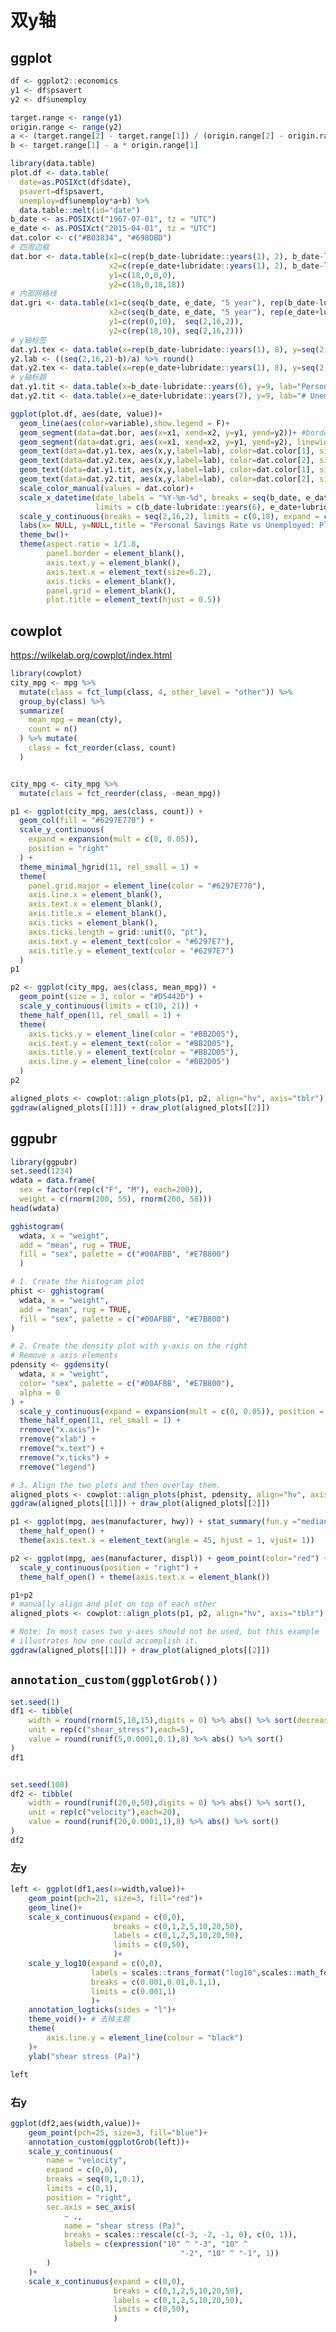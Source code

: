 # 双y轴

## ggplot

```r
df <- ggplot2::economics
y1 <- df$psavert
y2 <- df$unemploy

target.range <- range(y1)
origin.range <- range(y2)
a <- (target.range[2] - target.range[1]) / (origin.range[2] - origin.range[1])
b <- target.range[1] - a * origin.range[1]

library(data.table)
plot.df <- data.table(
  date=as.POSIXct(df$date),
  psavert=df$psavert,
  unemploy=df$unemploy*a+b) %>% 
  data.table::melt(id="date")
b_date <- as.POSIXct("1967-07-01", tz = "UTC")
e_date <- as.POSIXct("2015-04-01", tz = "UTC")
dat.color <- c("#B03834", "#698DBD")
# 四周边框
dat.bor <- data.table(x1=c(rep(b_date-lubridate::years(1), 2), b_date-lubridate::years(1), e_date+lubridate::years(1)),
                      x2=c(rep(e_date+lubridate::years(1), 2), b_date-lubridate::years(1), e_date+lubridate::years(1)),
                      y1=c(18,0,0,0),
                      y2=c(18,0,18,18))
# 内部网格线
dat.gri <- data.table(x1=c(seq(b_date, e_date, "5 year"), rep(b_date-lubridate::years(1), 8)),
                      x2=c(seq(b_date, e_date, "5 year"), rep(e_date+lubridate::years(1), 8)),
                      y1=c(rep(0,10),  seq(2,16,2)),
                      y2=c(rep(18,10), seq(2,16,2)))
# y轴标签
dat.y1.tex <- data.table(x=rep(b_date-lubridate::years(1), 8), y=seq(2,16,2), lab=seq(2,16,2)) 
y2.lab <- ((seq(2,16,2)-b)/a) %>% round()
dat.y2.tex <- data.table(x=rep(e_date+lubridate::years(1), 8), y=seq(2,16,2), lab=y2.lab) 
# y轴标题
dat.y1.tit <- data.table(x=b_date-lubridate::years(6), y=9, lab="Personal Savings Rate")
dat.y2.tit <- data.table(x=e_date+lubridate::years(7), y=9, lab="# Unemployed (1000's)")

ggplot(plot.df, aes(date, value))+
  geom_line(aes(color=variable),show.legend = F)+
  geom_segment(data=dat.bor, aes(x=x1, xend=x2, y=y1, yend=y2))+ #border
  geom_segment(data=dat.gri, aes(x=x1, xend=x2, y=y1, yend=y2), linewidth=0.2, color="gray", alpha=0.4)+ #grid
  geom_text(data=dat.y1.tex, aes(x,y,label=lab), color=dat.color[1], size=3, hjust=1.2)+
  geom_text(data=dat.y2.tex, aes(x,y,label=lab), color=dat.color[2], size=3, hjust=-0.1)+
  geom_text(data=dat.y1.tit, aes(x,y,label=lab), color=dat.color[1], size=5, vjust=1.5, angle=90)+
  geom_text(data=dat.y2.tit, aes(x,y,label=lab), color=dat.color[2], size=5, vjust=1.5, angle=-90)+
  scale_color_manual(values = dat.color)+
  scale_x_datetime(date_labels = "%Y-%m-%d", breaks = seq(b_date, e_date, by = "5 year"), 
                   limits = c(b_date-lubridate::years(6), e_date+lubridate::years(7)), expand = c(0,0))+
  scale_y_continuous(breaks = seq(2,16,2), limits = c(0,18), expand = c(0,0))+
  labs(x= NULL, y=NULL,title = "Personal Savings Rate vs Unemployed: Plotting in Secondary Y Axis", color=NULL)+
  theme_bw()+
  theme(aspect.ratio = 1/1.8, 
        panel.border = element_blank(),
        axis.text.y = element_blank(),
        axis.text.x = element_text(size=6.2),
        axis.ticks = element_blank(),
        panel.grid = element_blank(), 
        plot.title = element_text(hjust = 0.5))
```

## cowplot

<https://wilkelab.org/cowplot/index.html>

```r
library(cowplot)
city_mpg <- mpg %>%
  mutate(class = fct_lump(class, 4, other_level = "other")) %>%
  group_by(class) %>%
  summarize(
    mean_mpg = mean(cty),
    count = n()
  ) %>% mutate(
    class = fct_reorder(class, count)
  )


city_mpg <- city_mpg %>%
  mutate(class = fct_reorder(class, -mean_mpg))

p1 <- ggplot(city_mpg, aes(class, count)) +
  geom_col(fill = "#6297E770") + 
  scale_y_continuous(
    expand = expansion(mult = c(0, 0.05)),
    position = "right"
  ) +
  theme_minimal_hgrid(11, rel_small = 1) +
  theme(
    panel.grid.major = element_line(color = "#6297E770"),
    axis.line.x = element_blank(),
    axis.text.x = element_blank(),
    axis.title.x = element_blank(),
    axis.ticks = element_blank(),
    axis.ticks.length = grid::unit(0, "pt"),
    axis.text.y = element_text(color = "#6297E7"),
    axis.title.y = element_text(color = "#6297E7")
  )
p1
```

```r
p2 <- ggplot(city_mpg, aes(class, mean_mpg)) + 
  geom_point(size = 3, color = "#D5442D") + 
  scale_y_continuous(limits = c(10, 21)) +
  theme_half_open(11, rel_small = 1) +
  theme(
    axis.ticks.y = element_line(color = "#BB2D05"),
    axis.text.y = element_text(color = "#BB2D05"),
    axis.title.y = element_text(color = "#BB2D05"),
    axis.line.y = element_line(color = "#BB2D05")
  )
p2
```

```r
aligned_plots <- cowplot::align_plots(p1, p2, align="hv", axis="tblr")
ggdraw(aligned_plots[[1]]) + draw_plot(aligned_plots[[2]])
```

## ggpubr

```r
library(ggpubr)
set.seed(1234)
wdata = data.frame(
  sex = factor(rep(c("F", "M"), each=200)),
  weight = c(rnorm(200, 55), rnorm(200, 58)))
head(wdata)

gghistogram(
  wdata, x = "weight", 
  add = "mean", rug = TRUE,
  fill = "sex", palette = c("#00AFBB", "#E7B800")
  )
```

```r
# 1. Create the histogram plot
phist <- gghistogram(
  wdata, x = "weight", 
  add = "mean", rug = TRUE,
  fill = "sex", palette = c("#00AFBB", "#E7B800")
)

# 2. Create the density plot with y-axis on the right
# Remove x axis elements
pdensity <- ggdensity(
  wdata, x = "weight", 
  color= "sex", palette = c("#00AFBB", "#E7B800"),
  alpha = 0
) +
  scale_y_continuous(expand = expansion(mult = c(0, 0.05)), position = "right")  +
  theme_half_open(11, rel_small = 1) +
  rremove("x.axis")+
  rremove("xlab") +
  rremove("x.text") +
  rremove("x.ticks") +
  rremove("legend")

# 3. Align the two plots and then overlay them.
aligned_plots <- cowplot::align_plots(phist, pdensity, align="hv", axis="tblr")
ggdraw(aligned_plots[[1]]) + draw_plot(aligned_plots[[2]])
```

```r


p1 <- ggplot(mpg, aes(manufacturer, hwy)) + stat_summary(fun.y ="median", geom = "bar") +
  theme_half_open() +
  theme(axis.text.x = element_text(angle = 45, hjust = 1, vjust= 1))

p2 <- ggplot(mpg, aes(manufacturer, displ)) + geom_point(color="red") +
  scale_y_continuous(position = "right") +
  theme_half_open() + theme(axis.text.x = element_blank())

p1+p2
# manually align and plot on top of each other
aligned_plots <- cowplot::align_plots(p1, p2, align="hv", axis="tblr")

# Note: In most cases two y-axes should not be used, but this example
# illustrates how one could accomplish it.
ggdraw(aligned_plots[[1]]) + draw_plot(aligned_plots[[2]])
```

## `annotation_custom(ggplotGrob())`

```r
set.seed(1)
df1 <- tibble(
    width = round(rnorm(5,10,15),digits = 0) %>% abs() %>% sort(decreasing = T),
    unit = rep(c("shear_stress"),each=5),
    value = round(runif(5,0.0001,0.1),8) %>% abs() %>% sort()
)
df1


set.seed(100)
df2 <- tibble(
    width = round(runif(20,0,50),digits = 0) %>% abs() %>% sort(),
    unit = rep(c("velocity"),each=20),
    value = round(runif(20,0.0001,1),8) %>% abs() %>% sort()
)
df2
```

### 左y

```r

left <- ggplot(df1,aes(x=width,value))+
    geom_point(pch=21, size=3, fill="red")+
    geom_line()+
    scale_x_continuous(expand = c(0,0),
                       breaks = c(0,1,2,5,10,20,50),
                       labels = c(0,1,2,5,10,20,50),
                       limits = c(0,50),
                       )+
    scale_y_log10(expand = c(0,0),
                  labels = scales::trans_format("log10",scales::math_format()),
                  breaks = c(0.001,0.01,0.1,1),
                  limits = c(0.001,1)
                  )+
    annotation_logticks(sides = "l")+
    theme_void()+ # 去掉主题
    theme(
        axis.line.y = element_line(colour = "black")
    )+
    ylab("shear stress (Pa)")

left
```

### 右y

```r
ggplot(df2,aes(width,value))+
    geom_point(pch=25, size=3, fill="blue")+
    annotation_custom(ggplotGrob(left))+
    scale_y_continuous(
        name = "velocity",
        expand = c(0,0),
        breaks = seq(0,1,0.1),
        limits = c(0,1),
        position = "right",
        sec.axis = sec_axis(
            ~ .,
            name = "shear stress (Pa)",
            breaks = scales::rescale(c(-3, -2, -1, 0), c(0, 1)),
            labels = c(expression("10" ^ "-3", "10" ^
                                      "-2", "10" ^ "-1", 1))
        )
    )+
    scale_x_continuous(expand = c(0,0),
                       breaks = c(0,1,2,5,10,20,50),
                       labels = c(0,1,2,5,10,20,50),
                       limits = c(0,50),
                       )
```
